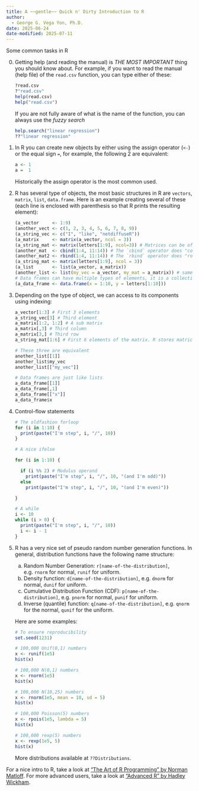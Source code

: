 ```yaml
---
title: A ~~gentle~~ Quick n' Dirty Introduction to R
author: 
  - George G. Vega Yon, Ph.D.
date: 2025-06-24
date-modified: 2025-07-11
---
```


Some common tasks in R

0.  Getting help (and reading the manual) is *THE MOST IMPORTANT* thing you should know about. For example, if you want to read the manual (help file) of the `read.csv` function, you can type either of these:

    ```r
    ?read.csv
    ?"read.csv"
    help(read.csv)
    help("read.csv")
    ```
    If you are not fully aware of what is the name of the function, you can always use the *fuzzy search*
    ```r
    help.search("linear regression")
    ??"linear regression"
    ```
    
    

1.  In R you can create new objects by either using the assign operator (`<-`) or the equal sign `=`, for example, the following 2 are equivalent:

    ```r
    a <- 1
    a =  1
    ```

    Historically the assign operator is the most common used.

2.  R has several type of objects, the most basic structures in R are `vectors`, `matrix`, `list`, `data.frame`. Here is an example creating several of these (each line is enclosed with parenthesis so that R prints the resulting element):

    ```r
    (a_vector     <- 1:9)
    (another_vect <- c(1, 2, 3, 4, 5, 6, 7, 8, 9))
    (a_string_vec <- c("I", "like", "netdiffuseR"))
    (a_matrix     <- matrix(a_vector, ncol = 3))
    (a_string_mat <- matrix(letters[1:9], ncol=3)) # Matrices can be of strings too
    (another_mat  <- cbind(1:4, 11:14)) # The `cbind` operator does "column bind"
    (another_mat2 <- rbind(1:4, 11:14)) # The `rbind` operator does "row bind"
    (a_string_mat <- matrix(letters[1:9], ncol = 3))
    (a_list       <- list(a_vector, a_matrix))
    (another_list <- list(my_vec = a_vector, my_mat = a_matrix)) # same but with names!
    # Data frames can have multiple types of elements, it is a collection of lists
    (a_data_frame <- data.frame(x = 1:10, y = letters[1:10]))
    ```
    
3.  Depending on the type of object, we can access to its components using indexing:

    ```r
    a_vector[1:3] # First 3 elements
    a_string_vec[3] # Third element
    a_matrix[1:2, 1:2] # A sub matrix
    a_matrix[,3] # Third column
    a_matrix[3,] # Third row
    a_string_mat[1:6] # First 6 elements of the matrix. R stores matrices by column.
    
    # These three are equivalent
    another_list[[1]]
    another_list$my_vec
    another_list[["my_vec"]]
    
    # Data frames are just like lists
    a_data_frame[[1]]
    a_data_frame[,1]
    a_data_frame[["x"]]
    a_data_frame$x
    ```
    
4.  Control-flow statements

    ```r
    # The oldfashion forloop
    for (i in 1:10) {
      print(paste("I'm step", i, "/", 10))
    }
    
    # A nice ifelse
    
    for (i in 1:10) {
      
      if (i %% 2) # Modulus operand
        print(paste("I'm step", i, "/", 10, "(and I'm odd)"))
      else
        print(paste("I'm step", i, "/", 10, "(and I'm even)"))
      
    }
    
    # A while
    i <- 10
    while (i > 0) {
      print(paste("I'm step", i, "/", 10))
      i <- i - 1
    }
    ```

5.  R has a very nice set of pseudo random number generation functions. In general, distribution functions have the following name structure:

    a.  Random Number Generation: `r[name-of-the-distribution]`, e.g. `rnorm` for normal, `runif` for uniform.
    b.  Density function: `d[name-of-the-distribution]`, e.g. `dnorm` for normal, `dunif` for uniform.
    c.  Cumulative Distribution Function (CDF): `p[name-of-the-distribution]`, e.g. `pnorm` for normal, `punif` for uniform.
    d.  Inverse (quantile) function: `q[name-of-the-distribution]`, e.g. `qnorm` for the normal, `qunif` for the uniform.
    
    Here are some examples:
     
    ```r
    # To ensure reproducibility
    set.seed(1231)
    
    # 100,000 Unif(0,1) numbers
    x <- runif(1e5)
    hist(x)
    
    # 100,000 N(0,1) numbers
    x <- rnorm(1e5)
    hist(x)
    
    # 100,000 N(10,25) numbers
    x <- rnorm(1e5, mean = 10, sd = 5)
    hist(x)
    
    # 100,000 Poisson(5) numbers
    x <- rpois(1e5, lambda = 5)
    hist(x)
    
    # 100,000 rexp(5) numbers
    x <- rexp(1e5, 5)
    hist(x)
    ```
    
    More distributions available at `??Distributions`.

For a nice intro to R, take a look at ["The Art of R Programming" by Norman Matloff](https://nostarch.com/artofr.htm). For more advanced users, take a look at ["Advanced R" by Hadley Wickham](http://adv-r.had.co.nz/).
    
    
